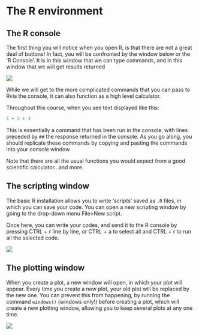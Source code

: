 # The R environment {#R_environment}

## The R console

The first thing you will notice when you open R, is that there are not a great deal of buttons! In fact, you will be confronted by the window below or the 'R Console'. It is in this window that we can type commands, and in this window that we will get results returned

[![](screenshots/R1.png)](screenshots/R1.png)

While we will get to the more complicated commands that you can pass to Rvia the console, it can also function as a high level calculator.

Throughout this course, when you see text displayed like this:

```r
1 + 2 + 3
```

This is essentially a command that has been run in the console, with lines preceded by `##` the response returned in the console. As you go along, you should replicate these commands by copying and pasting the commands into your console window.

Note that there are all the usual functions you would expect from a good scientific calculator...and more.

## The scripting window

The basic R installation allows you to write 'scripts' saved as `.R` files, in which you can save your code. You can open a new scripting window by going to the drop-down menu File>New script.

Once here, you can write your codes, and send it to the R console by pressing CTRL + r line by line, or CTRL + a to select all and CTRL + r to run all the selected code.

[![](screenshots/R2.png)](screenshots/R2.png)

## The plotting window

When you create a plot, a new window will open, in which your plot will appear. Every time you create a new plot, your old plot will be replaced by the new one. You can prevent this from happening, by running the command `windows()` (windows only!) before creating a plot, which will create a new plotting window, allowing you to keep several plots at any one time.

[![](screenshots/R3.png)](screenshots/R3.png)
